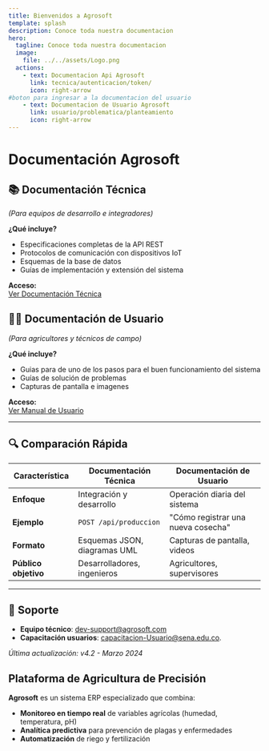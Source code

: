 ```yaml
---
title: Bienvenidos a Agrosoft
template: splash
description: Conoce toda nuestra documentacion
hero:
  tagline: Conoce toda nuestra documentacion
  image:
    file: ../../assets/Logo.png
  actions:
    - text: Documentacion Api Agrosoft
      link: tecnica/autenticacion/token/
      icon: right-arrow
#boton para ingresar a la documentacion del usuario
    - text: Documentacion de Usuario Agrosoft
      link: usuario/problematica/planteamiento
      icon: right-arrow
---
```

# Documentación Agrosoft

## 📚 Documentación Técnica 
*(Para equipos de desarrollo e integradores)*

**¿Qué incluye?**  
- Especificaciones completas de la API REST  
- Protocolos de comunicación con dispositivos IoT  
- Esquemas de la base de datos  
- Guías de implementación y extensión del sistema  

**Acceso:**  
[Ver Documentación Técnica](/tecnica/autenticacion/token)  

## 👩‍🌾 Documentación de Usuario  
*(Para agricultores y técnicos de campo)*

**¿Qué incluye?**  
- Guias para de uno de los pasos para el buen funcionamiento del sistema
- Guías de solución de problemas  
- Capturas de pantalla e imagenes 

**Acceso:**  
[Ver Manual de Usuario](/usuario/problematica/planteamiento)  

---

## 🔍 Comparación Rápida

| Característica       | Documentación Técnica          | Documentación de Usuario         |
|----------------------|--------------------------------|----------------------------------|
| **Enfoque**          | Integración y desarrollo       | Operación diaria del sistema     |
| **Ejemplo**          | `POST /api/produccion`             | "Cómo registrar una nueva cosecha" |
| **Formato**          | Esquemas JSON, diagramas UML   | Capturas de pantalla, videos     |
| **Público objetivo** | Desarrolladores, ingenieros    | Agricultores, supervisores       |

---



## 💬 Soporte
- **Equipo técnico**: dev-support@agrosoft.com  
- **Capacitación usuarios**: capacitacion-Usuario@sena.edu.co.  

*Última actualización: v4.2 - Marzo 2024*


## Plataforma de Agricultura de Precisión

**Agrosoft** es un sistema ERP especializado que combina:

- **Monitoreo en tiempo real** de variables agrícolas (humedad, temperatura, pH)
- **Analítica predictiva** para prevención de plagas y enfermedades
- **Automatización** de riego y fertilización

